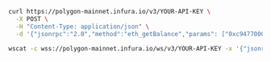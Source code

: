 
<Tabs>
  <TabItem value="cURL">

  ```bash
  curl https://polygon-mainnet.infura.io/v3/YOUR-API-KEY \
    -X POST \
    -H "Content-Type: application/json" \
    -d '{"jsonrpc":"2.0","method":"eth_getBalance","params": ["0xc94770007dda54cF92009BFF0dE90c06F603a09f", "latest"],"id":1}'
  ```

  </TabItem>
  <TabItem value="WSS">

  ```bash
  wscat -c wss://polygon-mainnet.infura.io/ws/v3/YOUR-API-KEY -x '{"jsonrpc":"2.0","method":"eth_getBalance","params": ["0xc94770007dda54cF92009BFF0dE90c06F603a09f", "latest"],"id":1}'
  ```

  </TabItem>
</Tabs>


